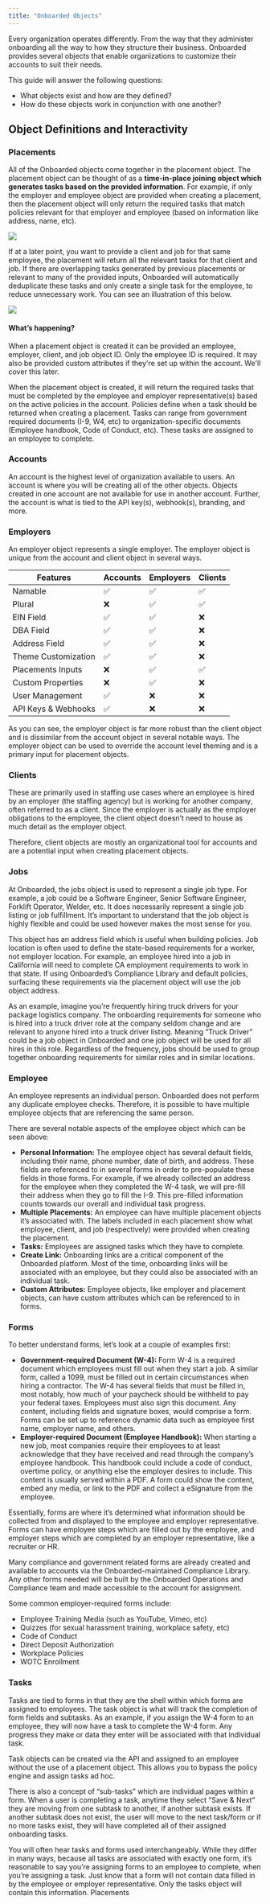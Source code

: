 ```yaml
---
title: "Onboarded Objects"
---
```

Every organization operates differently. From the way that they administer onboarding all the way to how they structure their business. Onboarded provides several objects that enable organizations to customize their accounts to suit their needs. 

This guide will answer the following questions:
- What objects exist and how are they defined?
- How do these objects work in conjunction with one another?

## Object Definitions and Interactivity

### Placements
All of the Onboarded objects come together in the placement object. The placement object can be thought of as a **time-in-place joining object which generates tasks based on the provided information**. For example, if only the employer and employee object are provided when creating a placement, then the placement object will only return the required tasks that match policies relevant for that employer and employee (based on information like address, name, etc). 

<Frame>
    <img src='https://onboarded-assets.s3.us-west-2.amazonaws.com/knowledge-base/dev-portal/placement_er_ee.png'/>
</Frame>

If at a later point, you want to provide a client and job for that same employee, the placement will return all the relevant tasks for that client and job. If there are overlapping tasks generated by previous placements or relevant to many of the provided inputs, Onboarded will automatically deduplicate these tasks and only create a single task for the employee, to reduce unnecessary work. You can see an illustration of this below. 

<Frame>
    <img src='https://onboarded-assets.s3.us-west-2.amazonaws.com/knowledge-base/dev-portal/placement_job_client.png'/>
</Frame>

#### What’s happening?
When a placement object is created it can be provided an employee, employer, client, and job object ID. Only the employee ID is required. It may also be provided custom attributes if they're set up within the account. We'll cover this later. 

When the placement object is created, it will return the required tasks that must be completed by the employee and employer representative(s) based on the active policies in the account. Policies define when a task should be returned when creating a placement. Tasks can range from government required documents (I-9, W4, etc) to organization-specific documents (Employee handbook, Code of Conduct, etc). These tasks are assigned to an employee to complete. 

### Accounts
An account is the highest level of organization available to users. An account is where you will be creating all of the other objects. Objects created in one account are not available for use in another account. Further, the account is what is tied to the API key(s), webhook(s), branding, and more.

### Employers
An employer object represents a single employer. The employer object is unique from the account and client object in several ways. 

| Features            | Accounts | Employers | Clients |
| ------------------- | -------- | --------- | ------- |
| Namable             | ✅        | ✅         | ✅       |
| Plural              | ❌        | ✅         | ✅       |
| EIN Field           | ✅        | ✅         | ❌       |
| DBA Field           | ✅        | ✅         | ❌       |
| Address Field       | ✅        | ✅         | ❌       |
| Theme Customization | ✅        | ✅         | ❌       |
| Placements Inputs   | ❌        | ✅         | ✅       |
| Custom Properties   | ❌        | ✅         | ❌       |
| User Management     | ✅        | ❌         | ❌       |
| API Keys & Webhooks | ✅        | ❌         | ❌        |


As you can see, the employer object is far more robust than the client object and is dissimilar from the account object in several notable ways. The employer object can be used to override the account level theming and is a primary input for placement objects. 

### Clients
These are primarily used in staffing use cases where an employee is hired by an employer (the staffing agency) but is working for another company, often referred to as a client. Since the employer is actually as the employer obligations to the employee, the client object doesn’t need to house as much detail as the employer object.

Therefore, client objects are mostly an organizational tool for accounts and are a potential input when creating placement objects. 

### Jobs
At Onboarded, the jobs object is used to represent a single job type. For example, a job could be a Software Engineer, Senior Software Engineer, Forklift Operator, Welder, etc. It does necessarily represent a single job listing or job fulfillment. It’s important to understand that the job object is highly flexible and could be used however makes the most sense for you. 

<Warning>
    This object has an address field which is useful when building policies. Job location is often used to define the state-based requirements for a worker, not employer location. For example, an employee hired into a job in California will need to complete CA employment requirements to work in that state. If using Onboarded’s Compliance Library and default policies, surfacing these requirements via the placement object will use the job object address. 
</Warning>

As an example, imagine you’re frequently hiring truck drivers for your package logistics company. The onboarding requirements for someone who is hired into a truck driver role at the company seldom change and are relevant to anyone hired into a truck driver listing. Meaning “Truck Driver” could be a job object in Onboarded and one job object will be used for all hires in this role. Regardless of the frequency, jobs should be used to group together onboarding requirements for similar roles and in similar locations. 

### Employee
An  employee represents an individual person. Onboarded does not perform any duplicate employee checks. Therefore, it is possible to have multiple employee objects that are referencing the same person.

There are several notable aspects of the employee object which can be seen above:
- **Personal Information:** The employee object has several default fields, including their name, phone number, date of birth, and address. These fields are referenced to in several forms in order to pre-populate these fields in those forms. For example, if we already collected an address for the employee when they completed the W-4 task, we will pre-fill their address when they go to fill the I-9. This pre-filled information counts towards our overall and individual task progress. 
- **Multiple Placements:** An employee can have multiple placement objects it’s associated with. The labels included in each placement show what employee, client, and job (respectively) were provided when creating the placement. 
- **Tasks:** Employees are assigned tasks which they have to complete. 
- **Create Link:** Onboarding links are a critical component of the Onboarded platform. Most of the time, onboarding links will be associated with an employee, but they could also be associated with an individual task. 
- **Custom Attributes:** Employee objects, like employer and placement objects, can have custom attributes which can be referenced to in forms. 


### Forms
To better understand forms, let’s look at a couple of examples first:

- **Government-required Document (W-4):** Form W-4 is a required document which employees must fill out when they start a job. A similar form, called a 1099, must be filled out in certain circumstances when hiring a contractor. The W-4 has several fields that must be filled in, most notably, how much of your paycheck should be withheld to pay your federal taxes. Employees must also sign this document. Any content, including fields and signature boxes, would comprise a form. Forms can be set up to reference dynamic data such as employee first name, employer name, and others.
- **Employer-required Document (Employee Handbook):** When starting a new job, most companies require their employees to at least acknowledge that they have received and read through the company’s employee handbook. This handbook could include a code of conduct, overtime policy, or anything else the employer desires to include. This content is usually served within a PDF. A form could show the content, embed any media, or link to the PDF and collect a eSignature from the employee. 

Essentially, forms are where it’s determined what information should be collected from and displayed to the employee and employer representative. Forms can have employee steps which are filled out by the employee, and employer steps which are completed by an employer representative, like a recruiter or HR. 

Many compliance and government related forms are already created and available to accounts via the Onboarded-maintained Compliance Library. Any other forms needed will be built by the Onboarded Operations and Compliance team and made accessible to the account for assignment.

Some common employer-required forms include:
- Employee Training Media (such as YouTube, Vimeo, etc)
- Quizzes (for sexual harassment training, workplace safety, etc)
- Code of Conduct
- Direct Deposit Authorization
- Workplace Policies
- WOTC Enrollment

### Tasks
Tasks are tied to forms in that they are the shell within which forms are assigned to employees. The task object is what will track the completion of form fields and subtasks. As an example, if you assign the W-4 form to an employee, they will now have a task to complete the W-4 form. Any progress they make or data they enter will be associated with that individual task. 

Task objects can be created via the API and assigned to an employee without the use of a placement object. This allows you to bypass the policy engine and assign tasks ad hoc. 

There is also a concept of “sub-tasks” which are individual pages within a form. When a user is completing a task, anytime they select “Save & Next” they are moving from one subtask to another, if another subtask exists. If another subtask does not exist, the user will move to the next task/form or if no more tasks exist, they will have completed all  of their assigned onboarding tasks. 

You will often hear tasks and forms used interchangeably. While they differ in many ways, because all tasks are associated with exactly one form, it’s reasonable to say you’re assigning forms to an employee to complete, when you’re assigning a task. Just know that a form will not contain data filled in by the employee or employer representative. Only the tasks object will contain this information. 
Placements
